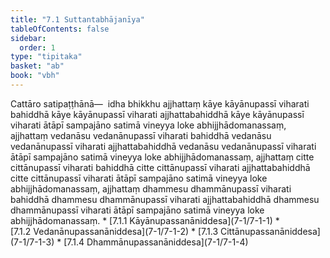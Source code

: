 ```yaml
---
title: "7.1 Suttantabhājanīya"
tableOfContents: false
sidebar:
  order: 1
type: "tipitaka"
basket: "ab"
book: "vbh"
---
```



<DynamicBreadcrumb />

<Division number="355" book="vbh">

<Paragraph number="1335" book="vbh">
Cattāro satipaṭṭhānā—  idha bhikkhu ajjhattaṃ kāye kāyānupassī viharati bahiddhā kāye kāyānupassī viharati ajjhattabahiddhā kāye kāyānupassī viharati ātāpī sampajāno satimā vineyya loke abhijjhādomanassaṃ, ajjhattaṃ vedanāsu vedanānupassī viharati bahiddhā vedanāsu vedanānupassī viharati ajjhattabahiddhā vedanāsu vedanānupassī viharati ātāpī sampajāno satimā vineyya loke abhijjhādomanassaṃ, ajjhattaṃ citte cittānupassī viharati bahiddhā citte cittānupassī viharati ajjhattabahiddhā citte cittānupassī viharati ātāpī sampajāno satimā vineyya loke abhijjhādomanassaṃ, ajjhattaṃ dhammesu dhammānupassī viharati bahiddhā dhammesu dhammānupassī viharati ajjhattabahiddhā dhammesu dhammānupassī viharati ātāpī sampajāno satimā vineyya loke abhijjhādomanassaṃ.

</Paragraph>
</Division>

<TableOfContents book="vbh" section="7.1">
* [7.1.1 Kāyānupassanāniddesa](7-1/7-1-1)
* [7.1.2 Vedanānupassanāniddesa](7-1/7-1-2)
* [7.1.3 Cittānupassanāniddesa](7-1/7-1-3)
* [7.1.4 Dhammānupassanāniddesa](7-1/7-1-4)
</TableOfContents>